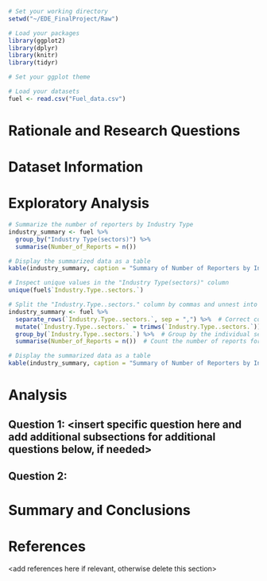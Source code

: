 \newpage
\tableofcontents 
\newpage
\listoftables 
\newpage
\listoffigures 
\newpage

```r
# Set your working directory
setwd("~/EDE_FinalProject/Raw")

# Load your packages
library(ggplot2)
library(dplyr)
library(knitr)
library(tidyr)

# Set your ggplot theme

# Load your datasets
fuel <- read.csv("Fuel_data.csv")
```


# Rationale and Research Questions



\newpage

# Dataset Information



\newpage

# Exploratory Analysis 

```r
# Summarize the number of reporters by Industry Type
industry_summary <- fuel %>%
  group_by("Industry Type(sectors)") %>%
  summarise(Number_of_Reports = n())

# Display the summarized data as a table
kable(industry_summary, caption = "Summary of Number of Reporters by Industry Sector")

# Inspect unique values in the "Industry Type(sectors)" column
unique(fuel$`Industry.Type..sectors.`)

# Split the "Industry.Type..sectors." column by commas and unnest into separate rows
industry_summary <- fuel %>%
  separate_rows(`Industry.Type..sectors.`, sep = ",") %>%  # Correct column name
  mutate(`Industry.Type..sectors.` = trimws(`Industry.Type..sectors.`)) %>%  # Remove extra spaces
  group_by(`Industry.Type..sectors.`) %>%  # Group by the individual sectors
  summarise(Number_of_Reports = n())  # Count the number of reports for each sector

# Display the summarized data as a table
kable(industry_summary, caption = "Summary of Number of Reporters by Industry Sector")
```

\newpage

# Analysis





## Question 1: <insert specific question here and add additional subsections for additional questions below, if needed>

## Question 2: 




\newpage

# Summary and Conclusions


\newpage

# References
<add references here if relevant, otherwise delete this section> 
